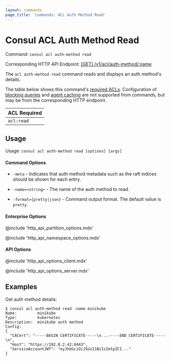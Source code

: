```yaml
---
layout: commands
page_title: 'Commands: ACL Auth Method Read'
---
```


# Consul ACL Auth Method Read

Command: `consul acl auth-method read`

Corresponding HTTP API Endpoint: [\[GET\] /v1/acl/auth-method/:name](/api-docs/acl/auth-methods#read-an-auth-method)

The `acl auth-method read` command reads and displays an auth method's details.

The table below shows this command's [required ACLs](/api#authentication). Configuration of
[blocking queries](/api-docs/features/blocking) and [agent caching](/api-docs/features/caching)
are not supported from commands, but may be from the corresponding HTTP endpoint.

| ACL Required |
| ------------ |
| `acl:read`   |

## Usage

Usage: `consul acl auth-method read [options] [args]`

#### Command Options

- `-meta` - Indicates that auth method metadata such as the raft
  indices should be shown for each entry.

- `-name=<string>` - The name of the auth method to read.

- `-format={pretty|json}` - Command output format. The default value is `pretty`.

#### Enterprise Options

@include 'http_api_partition_options.mdx'

@include 'http_api_namespace_options.mdx'

#### API Options

@include 'http_api_options_client.mdx'

@include 'http_api_options_server.mdx'

## Examples

Get auth method details:

```shell-session
$ consul acl auth-method read -name minikube
Name:         minikube
Type:         kubernetes
Description:  minikube auth method
Config:
{
  "CACert": "-----BEGIN CERTIFICATE-----\n...-----END CERTIFICATE-----\n",
  "Host": "https://192.0.2.42:8443",
  "ServiceAccountJWT": "eyJhbGciOiJSUzI1NiIsImtpZCI..."
}
```
